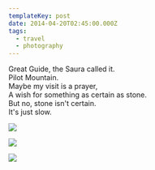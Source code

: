 ```yaml
---
templateKey: post
date: 2014-04-20T02:45:00.000Z
tags:
  - travel
  - photography
---
```

Great Guide, the Saura called it.<br/>
Pilot Mountain.<br/>
Maybe my visit is a prayer,<br/>
A wish for something as certain as stone.<br/>
But no, stone isn't certain.<br/>
It's just slow.

![](../../static/assets/20140420-IMG_3874.jpg)

![](../../static/assets/20140420-IMG_3873.jpg)

![](../../static/assets/20140420-IMG_3892.jpg)
